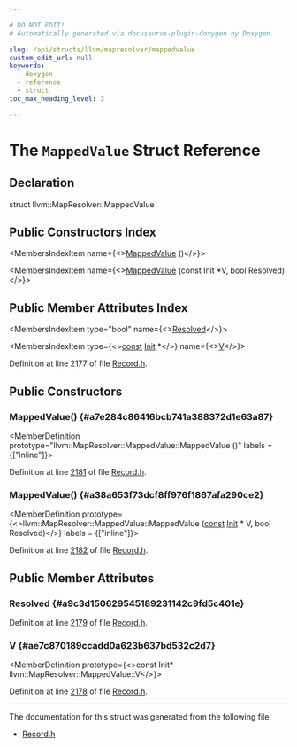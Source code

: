 ```yaml
---

# DO NOT EDIT!
# Automatically generated via docusaurus-plugin-doxygen by Doxygen.

slug: /api/structs/llvm/mapresolver/mappedvalue
custom_edit_url: null
keywords:
  - doxygen
  - reference
  - struct
toc_max_heading_level: 3

---
```





# The `MappedValue` Struct Reference

<DoxygenPage pluginConfig={pluginConfig}>



## Declaration

<CodeBlock>struct llvm::MapResolver::MappedValue</CodeBlock>

## Public Constructors Index

<MembersIndex>

<MembersIndexItem
  name={<><a href="#a7e284c86416bcb741a388372d1e63a87">MappedValue</a> ()</>}>
</MembersIndexItem>

<MembersIndexItem
  name={<><a href="#a38a653f73dcf8ff976f1867afa290ce2">MappedValue</a> (const Init &#42;V, bool Resolved)</>}>
</MembersIndexItem>

</MembersIndex>

## Public Member Attributes Index

<MembersIndex>

<MembersIndexItem
  type="bool"
  name={<><a href="#a9c3d150629545189231142c9fd5c401e">Resolved</a></>}>
</MembersIndexItem>

<MembersIndexItem
  type={<><a href="/docs/api/files/lib/lib/target/lib/target/aarch64/aarch64promoteconstant-cpp/#a90f8350fecae261c25be85d38b451bff">const</a> <a href="/docs/api/classes/llvm/init">Init</a> &#42;</>}
  name={<><a href="#ae7c870189ccadd0a623b637bd532c2d7">V</a></>}>
</MembersIndexItem>

</MembersIndex>


Definition at line 2177 of file <a href="/docs/api/files/include/include/llvm/include/llvm/tablegen/record-h">Record.h</a>.

<SectionDefinition>

## Public Constructors

### MappedValue() {#a7e284c86416bcb741a388372d1e63a87}

<MemberDefinition
  prototype="llvm::MapResolver::MappedValue::MappedValue ()"
  labels = {["inline"]}>

Definition at line <a href="/docs/api/files/include/include/llvm/include/llvm/tablegen/record-h/#l02181">2181</a> of file <a href="/docs/api/files/include/include/llvm/include/llvm/tablegen/record-h">Record.h</a>.
</MemberDefinition>

### MappedValue() {#a38a653f73dcf8ff976f1867afa290ce2}

<MemberDefinition
  prototype={<>llvm::MapResolver::MappedValue::MappedValue (<a href="/docs/api/files/lib/lib/target/lib/target/aarch64/aarch64promoteconstant-cpp/#a90f8350fecae261c25be85d38b451bff">const</a> <a href="/docs/api/classes/llvm/init">Init</a> &#42; V, bool Resolved)</>}
  labels = {["inline"]}>

Definition at line <a href="/docs/api/files/include/include/llvm/include/llvm/tablegen/record-h/#l02182">2182</a> of file <a href="/docs/api/files/include/include/llvm/include/llvm/tablegen/record-h">Record.h</a>.
</MemberDefinition>

</SectionDefinition>

<SectionDefinition>

## Public Member Attributes

### Resolved {#a9c3d150629545189231142c9fd5c401e}

<MemberDefinition
  prototype="bool llvm::MapResolver::MappedValue::Resolved">

Definition at line <a href="/docs/api/files/include/include/llvm/include/llvm/tablegen/record-h/#l02179">2179</a> of file <a href="/docs/api/files/include/include/llvm/include/llvm/tablegen/record-h">Record.h</a>.
</MemberDefinition>

### V {#ae7c870189ccadd0a623b637bd532c2d7}

<MemberDefinition
  prototype={<>const Init&#42; llvm::MapResolver::MappedValue::V</>}>

Definition at line <a href="/docs/api/files/include/include/llvm/include/llvm/tablegen/record-h/#l02178">2178</a> of file <a href="/docs/api/files/include/include/llvm/include/llvm/tablegen/record-h">Record.h</a>.
</MemberDefinition>

</SectionDefinition>

<hr/>

The documentation for this struct was generated from the following file:

<ul>
<li><a href="/docs/api/files/include/include/llvm/include/llvm/tablegen/record-h">Record.h</a></li>
</ul>

</DoxygenPage>
